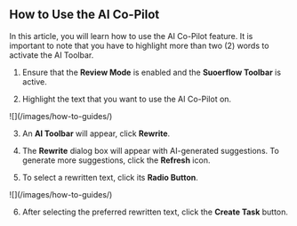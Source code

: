 ## How to Use the AI Co-Pilot

In this article, you will learn how to use the AI Co-Pilot feature. It is important to note that you have to highlight more than two (2) words to activate the AI Toolbar.

1. Ensure that the **Review Mode** is enabled and the **Suoerflow Toolbar** is active.

2. Highlight the text that you want to use the AI Co-Pilot on.

<Frame>
![](/images/how-to-guides/)
</Frame>

3. An **AI Toolbar** will appear, click **Rewrite**.

4. The **Rewrite** dialog box will appear with AI-generated suggestions. To generate more suggestions, click the **Refresh** icon.

5. To select a rewritten text, click its **Radio Button**.

<Frame>
![](/images/how-to-guides/)
</Frame>

6. After selecting the preferred rewritten text, click the **Create Task** button.
